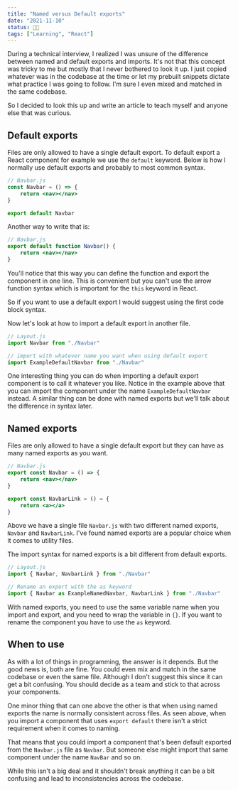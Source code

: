 ```yaml
---
title: "Named versus Default exports"
date: "2021-11-10"
status: 👩‍🌾
tags: ["Learning", "React"]
---
```


During a technical interview, I realized I was unsure of the difference between named and default exports and imports. It's not that this concept was tricky to me but mostly that I never bothered to look it up. I just copied whatever was in the codebase at the time or let my prebuilt snippets dictate what practice I was going to follow. I'm sure I even mixed and matched in the same codebase. 

So I decided to look this up and write an article to teach myself and anyone else that was curious.

## Default exports
Files are only allowed to have a single default export.  To default export a React component for example we use the `default` keyword. Below is how I normally use default exports and probably to most common syntax. 

```jsx
// Navbar.js
const Navbar = () => {
    return <nav></nav>
}

export default Navbar
```

Another way to write that is: 
 
```jsx
// Navbar.js
export default function Navbar() {
    return <nav></nav>
}
```
You'll notice that this way you can define the function and export the component in one line. This is convenient but you can't use the arrow function syntax which is important for the `this` keyword in React. 

So if you want to use a default export I would suggest using the first code block syntax.

Now let's look at how to import a default export in another file. 

```jsx
// Layout.js
import Navbar from "./Navbar"

// import with whatever name you want when using default export
import ExampleDefaultNavbar from "./Navbar"
```
One interesting thing you can do when importing a default export component is to call it whatever you like. Notice in the example above that you can import the component under the name `ExampleDefaultNavbar` instead. A similar thing can be done with named exports but we'll talk about the difference in syntax later. 

## Named exports
Files are only allowed to have a single default export but they can have as many named exports as you want.

```jsx
// Navbar.js
export const Navbar = () => {
    return <nav></nav>
}

export const NavbarLink = () = {
    return <a></a>
}
```
Above we have a single file `Navbar.js` with two different named exports, `Navbar` and `NavbarLink`.  I've found named exports are a popular choice when it comes to utility files. 

The import syntax for named exports is a bit different from default exports.

```jsx
// Layout.js
import { Navbar, NavbarLink } from "./Navbar"

// Rename an export with the as keyword
import { Navbar as ExampleNamedNavbar, NavbarLink } from "./Navbar"
```
With named exports, you need to use the same variable name when you import and export, and you need to wrap the variable in `{}`. If you want to rename the component you have to use the `as` keyword. 


## When to use
As with a lot of things in programming, the answer is it depends. But the good news is, both are fine. You could even mix and match in the same codebase or even the same file. Although I don't suggest this since it can get a bit confusing. You should decide as a team and stick to that across your components. 

One minor thing that can one above the other is that when using named exports the name is normally consistent across files. As seen above, when you import a component that uses `export default` there isn't a strict requirement when it comes to naming. 

That means that you could import a component that's been default exported from the `Navbar.js` file as `Navbar`. But someone else might import that same component under the name `NavBar` and so on. 

While this isn't a big deal and it shouldn't break anything it can be a bit confusing and lead to inconsistencies across the codebase. 